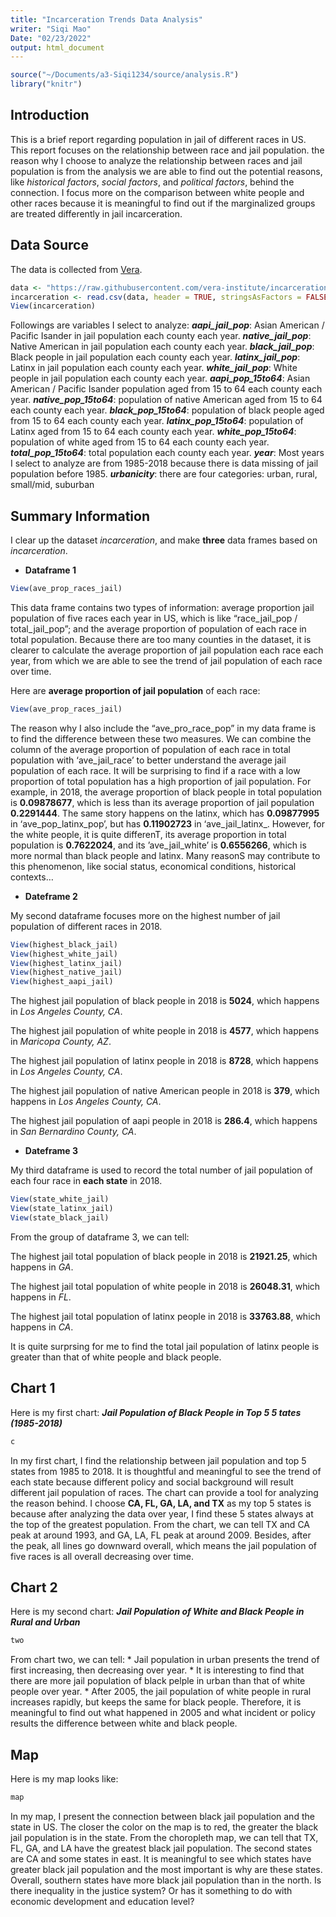 ```yaml
---
title: "Incarceration Trends Data Analysis"
writer: "Siqi Mao"
Date: "02/23/2022"
output: html_document
---
```


```r
source("~/Documents/a3-Siqi1234/source/analysis.R")
library("knitr")
```

## Introduction
This is a brief report regarding population in jail of different races in US. This report focuses on the relationship between race and jail population. the reason why I choose to analyze the relationship between races and jail population is from the analysis we are able to find out the potential reasons, like _historical factors_, _social factors_, and _political factors_, behind the connection. I focus more on the comparison between white people and other races because it is meaningful to find out if the marginalized groups are treated differently in jail incarceration. 

## Data Source
The data is collected from [Vera](https://trends.vera.org/). 

```r
data <- "https://raw.githubusercontent.com/vera-institute/incarceration-trends/master/incarceration_trends.csv"
incarceration <- read.csv(data, header = TRUE, stringsAsFactors = FALSE)
View(incarceration)
```

Followings are variables I select to analyze:
**_aapi_jail_pop_**: Asian American / Pacific Isander in jail population each county each year.
**_native_jail_pop_**: Native American in jail population each county each year.
**_black_jail_pop_**: Black people in jail population each county each year.
**_latinx_jail_pop_**: Latinx in jail population each county each year.
**_white_jail_pop_**: White people in jail population each county each year.
**_aapi_pop_15to64_**: Asian American / Pacific Isander population aged from 15 to 64 each county each year.
**_native_pop_15to64_**: population of native American aged from 15 to 64 each county each year.
**_black_pop_15to64_**: population of black people aged from 15 to 64 each county each year.
**_latinx_pop_15to64_**: population of Latinx aged from 15 to 64 each county each year.
**_white_pop_15to64_**: population of white aged from 15 to 64 each county each year.
**_total_pop_15to64_**: total population each county each year.
**_year_**: Most years I select to analyze are from 1985-2018 because there is data missing of jail population before 1985.
**_urbanicity_**: there are four categories: urban, rural, small/mid, suburban

## Summary Information

I clear up the dataset _incarceration_, and make **three** data frames based on _incarceration_. 

* **Dataframe 1**

```r
View(ave_prop_races_jail)
```

This data frame contains two types of information: average proportion jail population of five races each year in US, which is like "race_jail_pop / total_jail_pop"; and the average proportion of population of each race in total population. Because there are too many counties in the dataset, it is clearer to calculate the average proportion of jail population each race each year, from which we are able to see the trend of jail population of each race over time. 

Here are **average proportion of jail population** of each race:

```r
View(ave_prop_races_jail)
```

The reason why I also include the “ave_pro_race_pop” in my data frame is to find the difference between these two measures. We can combine the column of the average proportion of population of each race in total population with ‘ave_jail_race’ to better understand the average jail population of each race. It will be surprising to find if a race with a low proportion of total population has a high proportion of jail population. For example, in 2018, the average proportion of black people in total population is **0.09878677**, which is less than its average proportion of jail population **0.2291444**. The same story happens on the latinx, which has **0.09877995** in 'ave_pop_latinx_pop', but has **0.11902723** in 'ave_jail_latinx_. However, for the white people, it is quite differenT, its average proportion in total population is **0.7622024**, and its 'ave_jail_white' is **0.6556266**, which is more normal than black people and latinx. Many reasonS may contribute to this phenomenon, like social status, economical conditions, historical contexts...

* **Dateframe 2**

My second dataframe focuses more on the highest number of jail population of different races in 2018.
```r
View(highest_black_jail)
View(highest_white_jail)
View(highest_latinx_jail)
View(highest_native_jail)
View(highest_aapi_jail)
```
The highest jail population of black people in 2018 is **5024**, which happens in _Los Angeles County, CA_. 

The highest jail population of white people in 2018 is **4577**, which happens in _Maricopa County, AZ_.

The highest jail population of latinx people in 2018 is **8728**, which happens in _Los Angeles County, CA_.

The highest jail population of native American people in 2018 is **379**, which happens in _Los Angeles County, CA_.

The highest jail population of aapi people in 2018 is **286.4**, which happens in _San Bernardino County, CA_.

* **Dateframe 3**

My third dataframe is used to record the total number of jail population of each four race in **each state** in 2018.
```r
View(state_white_jail)
View(state_latinx_jail)
View(state_black_jail)
```

From the group of dataframe 3, we can tell: 

The highest jail total population of black people in 2018 is **21921.25**, which happens in _GA_.

The highest jail total population of white people in 2018 is **26048.31**, which happens in _FL_.

The highest jail total population of latinx people in 2018 is **33763.88**, which happens in _CA_.

It is quite surprsing for me to find the total jail population of latinx people is greater than that of white people and black people.

## Chart 1

Here is my first chart: **_Jail Population of Black People in Top 5 5 tates (1985-2018)_**


```r
c
```


In my first chart, I find the relationship between jail population and top 5 states from 1985 to 2018. It is thoughtful and meaningful to see the trend of each state because different policy and social background will result different jail population of races. The chart can provide a tool for analyzing the reason behind. I choose **CA, FL, GA, LA, and TX** as my top 5 states is because after analyzing the data over year, I find these 5 states always at the top of the greatest population. From the chart, we can tell TX and CA peak at around 1993, and GA, LA, FL peak at around 2009. Besides, after the peak, all lines go downward overall, which means the jail population of five races is all overall decreasing over time.


## Chart 2

Here is my second chart: **_Jail Population of White and Black People in Rural and Urban_**


```r
two
```   
From chart two, we can tell:
  * Jail population in urban presents the trend of first increasing, then decreasing over year. 
  * It is interesting to find that there are more jail population of black pelple in urban than that of white people over year. 
  * After 2005, the jail population of white people in rural increases rapidly, but keeps the same for black people. Therefore, it is meaningful to find out what happened in 2005 and what incident or policy results the difference between white and black people.
  

## Map
Here is my map looks like:


```r
map
```   





In my map, I present the connection between black jail population and the state in US. The closer the color on the map is to red, the greater the black jail population is in the state. From the choropleth map, we can tell that TX, FL, GA, and LA have the greatest black jail population. The second states are CA and some states in east. It is meaningful to see which states have greater black jail population and the most important is why are these states. Overall, southern states have more black jail population than in the north. Is there inequality in the justice system? Or has it something to do with economic development and education level?

   
   
   
   
   


